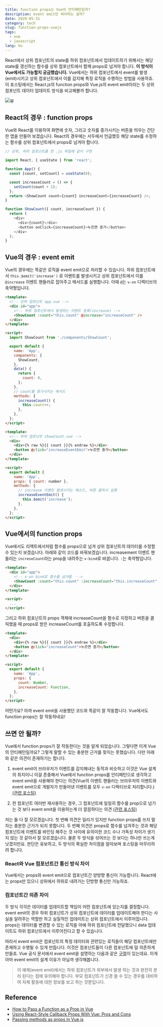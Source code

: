 ```yaml
---
title: function props는 Vue의 안티패턴일까?
description: event emit만 써야하는 걸까?
date: 2020-05-31
category: tech
slug: function-props-vuejs
tags:
  - vue
  - javascript
lang: ko
---
```


React에서 상위 컴포넌트의 state를 하위 컴포넌트에서 업데이트하기 위해서는 해당 state를 갱신하는 함수를 상위 컴포넌트에서 함께 props로 넘겨야 합니다. **이 방식이 Vue에서도 가능할지 궁금했습니다.** Vue에서는 하위 컴포넌트에서 event를 발생(emit)시키고 상위 컴포넌트에서 이를 감지해 특정 로직을 수행하는 방법을 사용하죠. 이 포스팅에서는 React.js의 function props와 Vue.js의 event emit이라는 두 상위 컴포넌트 데이터 업데이트 방식을 비교해볼까 합니다.

![뷰](../images/vue-props/meta.png)

## React의 경우 : function props

Vue와 React를 이용하여 화면에 숫자, 그리고 숫자를 증가시키는 버튼을 띄우는 간단한 앱을 만들어 보겠습니다. React의 경우에는 서두에서 언급했듯 해당 state를 수정하는 함수를 상위 컴포넌트에서 props로 넘겨야 합니다.

```javascript
// 상위, 하위 컴포넌트를 한 .js 파일에 같이 구현

import React, { useState } from 'react';

function App() {
  const [count, setCount] = useState(0);

  const increaseCount = () => {
    setCount(count + 1);
  };
  return <ShowCount count={count} increaseCount={increaseCount} />;
}

function ShowCount({ count, increaseCount }) {
  return (
    <div>
      <div>{count}</div>
      <button onClick={increaseCount}>누르면 증가</button>
    </div>
  );
}
```

## Vue의 경우 : event emit

Vue의 경우에는 똑같은 로직을 event emit으로 처리할 수 있습니다. 하위 컴포넌트에서 `this.$emit('increase')` 로 이벤트를 발생시키고 상위 컴포넌트에서 이를 `@increase` 이벤트 핸들러로 잡아주고 메서드를 실행합니다. 이때 `@`는 `v-on` 디렉티브의 축약형입니다.

```html
<template>
  <!-- 상위 컴포넌트 app.vue -->
  <div id="app">
    <!-- 하위 컴포넌트에서 발생하는 이벤트 등록(increase) -->
    <ShowCount :count="this.count" @increase="increaseCount" />
  </div>
</template>

<script>
  import ShowCount from './components/ShowCount';

  export default {
    name: 'App',
    components: {
      ShowCount,
    },
    data() {
      return {
        count: 0,
      };
    },
    // count를 증가시키는 메서드
    methods: {
      increaseCount() {
        this.count++;
      },
    },
  };
</script>
```

```html
<template>
  <!-- 하위 컴포넌트 showCount.vue -->
  <div>
    <div>{% raw %}{{ count }}{% endraw %}</div>
    <button @click="increaseEventEmit">누르면 증가</button>
  </div>
</template>

<script>
  export default {
    name: 'App',
    props: { count: number },
    methods: {
      // increase 이벤트 발생시키는 메소드, 버튼 클릭시 실행
      increaseEventEmit() {
        this.$emit('increase');
      },
    },
  };
</script>
```

## Vue에서의 function props

Vue에서도 리액트에서처럼 함수를 props으로 넘겨 상위 컴포넌트의 데이터를 수정할 수 있는지 보겠습니다. 아래와 같이 코드를 바꿔보겠습니다. increasement 이벤트 핸들러는 `increseCount`라는 prop을 내려주는 `v-bind`로 바꿉니다. `:`는 축약형입니다.

```html
<template>
  <div id="app">
    <!-- v-on bind로 함수를 넘겨줌  -->
    <ShowCount :count="this.count" :increaseCount="this.increaseCount" />
  </div>
</template>

<script>
  ...
</script>
```

그리고 하위 컴포넌트의 props 객체에 increaseCount을 함수로 지정하고 버튼을 클릭했을 때 props로 받은 increaseCount를 호출하도록 수정합니다.

```html
<template>
  <div>
    <div>{% raw %}{{ count }}{% endraw %}</div>
    <button @click="increaseCount">누르면 증가</button>
  </div>
</template>

<script>
  export default {
    name: 'App',
    props: {
      count: Number,
      increaseCount: Function,
    },
  };
</script>
```

어떤가요? 아까 event emit을 사용했던 코드와 똑같이 잘 작동합니다. Vue에서도 function props는 잘 작동하네요!

## 쓰면 안 될까?

Vue에서 function props가 잘 작동한다는 것을 알게 되었습니다. 그렇다면 이게 Vue의 안티패턴일까요? 그렇게 말할 수 있는 충분한 근거를 찾지는 못했습니다. 다만 아래와 같은 의견이 존재하기는 합니다.

1. event emit이 브라우저가 이벤트를 감지해내는 동작과 비슷하고 이것은 Vue 설계의 취지이니 이걸 존중해서 Vue에서 function props를 안티패턴으로 생각하고 event emit을 사용해야 한다는 의견(Vue의 이벤트 핸들러는 브라우저의 이벤트와 event emit으로 개발자가 만들어낸 이벤트를 모두 `v-on` 디렉티브로 처리합니다.) [(관련 포스팅)](https://michaelnthiessen.com/pass-function-as-prop/)

2. 한 컴포넌트 여러번 재사용하는 경우, 그 컴포넌트에 일일히 함수를 prop으로 넘기는 것 보다 event emit을 이용하는게 더 깔끔하다는 의견 [(관련 포스팅)](https://medium.com/js-dojo/using-react-style-callback-props-with-vue-pros-and-cons-e0ee7455695b)

저는 둘 다 잘 모르겠습니다. 첫 번째 의견은 일리가 있지만 function props를 쓰지 말자는 충분한 근거가 되지 못합니다. 두 번째 의견은 props로 함수를 넘겨주는 것과 해당 컴포넌트에 이벤트를 바인딩 해주는 것 사이에 유의미한 코드 수나 가독성 차이가 생기지 않는 것 같아서 잘 모르겠습니다. 물론 두 방식을 섞어쓰는 것 보다는 하나만 쓰는게 낫겠지만요. 판단은 유보하고, 두 방식의 확실한 차이점을 알아보며 포스팅을 마무리하려 합니다.

### React와 Vue 컴포넌트간 통신 방식 차이

Vue에서는 props와 event emit으로 컴포넌트간 양방향 통신이 가능합니다. React에는 props만 있으니 상위에서 하위로 내려가는 단방향 통신만 가능하죠.

### 컴포넌트간 의존 차이

두 방식 각각은 데이터를 업데이트할 책임이 어떤 컴포넌트에 있는지를 결정합니다. event emit의 경우 하위 컴포넌트가 상위 컴포넌트에 데이터를 업데이트해야 한다는 사실을 알려주는 역할만 하고 실질적인 업데이트는 상위 컴포넌트에서 이루어집니다. props는 데이터를 변경할 수 있는 로직을 아예 하위 컴포넌트에 전달했으니 data 업데이트도 하위 컴포넌트에서 이루어진다고 할 수 있습니다.

따라서 event emit은 컴포넌트의 특정 데이터와 관련있는 로직들이 해당 컴포넌트에만 존재하고 수행될 수 있게 만듭니다. 이것은 컴포넌트들이 다른 컴포넌트에 덜 의존하게 만들죠. Vue 공식 문서에서 event emit을 설명하는 다음과 같은 [구절](https://kr.vuejs.org/v2/guide/components.html)이 있는데요. 이게 아마 event emit의 설계 이유가 아닐까 생각해봅니다.

> 이 예제(event emit)에서는 하위 컴포넌트가 외부에서 발생 하는 것과 완전히 분리 된다는 점에 유의해야 합니다. 부모 컴포넌트가 신경 쓸 수 있는 경우를 대비하여 자체 활동에 대한 정보를 보고 하는 것뿐입니다.

## Reference

- [How to Pass a Function as a Prop in Vue](https://michaelnthiessen.com/pass-function-as-prop/)
- [Using React-Style Callback Props With Vue: Pros and Cons](https://medium.com/js-dojo/using-react-style-callback-props-with-vue-pros-and-cons-e0ee7455695b)
- [Passing methods as props in Vue.js](https://medium.com/front-end-weekly/passing-methods-as-props-in-vue-js-d65805bccee)

